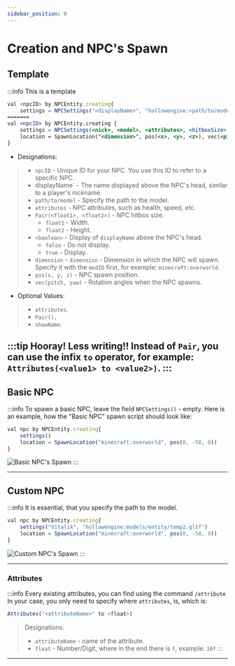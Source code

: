 ```yaml
---
sidebar_position: 0
---
```



# Creation and NPC's Spawn

## Template

:::info This is a template

```jsx
val <npcID> by NPCEntity.creating{
    settings = NPCSettings("<displayName>", "hollowengine:<path/to/model>.gltf",   Attributes(<attributes>), Pair(<float1>, <float2>), <boolean>)
=======
val <npcID> by NPCEntity.creating {
    settings = NPCSettings(<nick>, <model>, <attributes>, <hitboxSize>, <showNick>)
    location = SpawnLocation("<dimension>", pos(<x>, <y>, <z>), vec(<pitch>, <yaw>))
}
```

- Designations:
> - `npcID` - Unique ID for your NPC. You use this ID to refer to a specific NPC.
> - displayName` - The name displayed above the NPC's head, similar to a player's nickname.
> - `path/to/model` - Specify the path to the model.
> - `attributes` - NPC attributes, such as health, speed, etc.
> - `Pair(<float1>, <float2>)` - NPC hitbox size.
>   - `float1` - Width.
>   - `float2` - Height.
> - `<boolean>` - Display of `displayName` above the NPC's head.
>   - `false` - Do not display.
>   - `true` - Display.
> - `dimension` - `dimension` - Dimension in which the NPC will spawn. Specify it with the `modID` first, for example: `minecraft:overworld`.
> - `pos(x, y, z)` - NPC spawn position.
> - `vec(pitch, yaw)` - Rotation angles when the NPC spawns.

- Optional Values:
> - `attributes`. 
> - `Pair(),` 
> - `showName`.


:::tip Hooray! Less writing!!
Instead of `Pair`, you can use the infix `to` operator, for example: `Attributes(<value1> to <value2>)`.
:::
---

## Basic NPC

:::info To spawn a basic NPC, leave the field `NPCSettings()` - empty.
Here is an example, how the "Basic NPC" spawn script should look like:
```jsx
val npc by NPCEntity.creating{
    settings()
    location = SpawnLocation("minecraft:overworld", pos(0, -58, 0))
}
```
![Basic NPC's Spawn](../../.resourses/spawn-basic-npc.gif)
:::

---

## Custom NPC

:::info It is essential, that you specify the path to the model.
```jsx
val npc by NPCEntity.creating{
    settings("Vitalik", "hollowengine:models/entity/temp2.gltf")
    location = SpawnLocation("minecraft:overworld", pos(0, -58, 0))
}
```
![Custom NPC's Spawn](../../.resourses/spawn-custom-npc.gif)
:::

---

### Attributes

:::info Every existing attributes, you can find using the command `/attribute`
In your case, you only need to specify where `attributes`, is, which is:
```jsx
Attributes("<attributeName>" to <float>)
```
> Designations:
> - `attributeName` - name of the attribute.
> - `float` - Number/Digit, where in the end there is `f`, example: `10f`
:::

---
